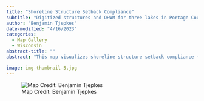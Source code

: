 ```yaml
---
title: "Shoreline Structure Setback Compliance"
subtitle: "Digitized structures and OHWM for three lakes in Portage County, Wisconsin."
author: "Benjamin Tjepkes"
date-modified: "4/16/2023"
categories:
  - Map Gallery
  - Wisconsin
abstract-title: ""
abstract: "This map visualizes shoreline structure setback compliance (in accordance with Wisconsin NR 115.05(1)(b)) for Mud, Penny, and Tree Lakes in Portage County, Wisconsin. All primary structures in each lake-adjacent parcel were outlined using heads-up digitizing techniques. The distance to water was then determined using the Near tool in ArcMap, referencing the ordinary high water mark for compliance."

image: img-thumbnail-5.jpg
---
```


![Map Credit: Benjamin Tjepkes](../gallery/img-map-4.jpg)



